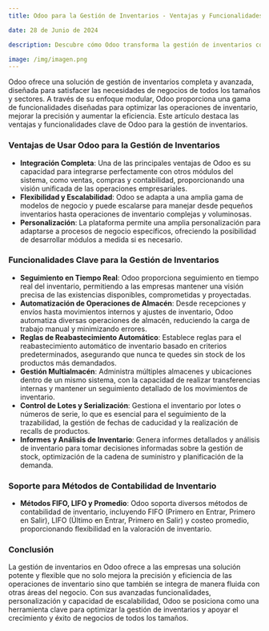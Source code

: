 ```yaml
---
title: Odoo para la Gestión de Inventarios - Ventajas y Funcionalidades Clave

date: 28 de Junio de 2024

description: Descubre cómo Odoo transforma la gestión de inventarios con sus potentes funcionalidades y ventajas, facilitando operaciones de inventario eficientes, precisas y escalables para negocios de todos los tamaños.

image: /img/imagen.png
---
```


Odoo ofrece una solución de gestión de inventarios completa y avanzada, diseñada para satisfacer las necesidades de negocios de todos los tamaños y sectores. A través de su enfoque modular, Odoo proporciona una gama de funcionalidades diseñadas para optimizar las operaciones de inventario, mejorar la precisión y aumentar la eficiencia. Este artículo destaca las ventajas y funcionalidades clave de Odoo para la gestión de inventarios.

### **Ventajas de Usar Odoo para la Gestión de Inventarios**

- **Integración Completa**: Una de las principales ventajas de Odoo es su capacidad para integrarse perfectamente con otros módulos del sistema, como ventas, compras y contabilidad, proporcionando una visión unificada de las operaciones empresariales.
- **Flexibilidad y Escalabilidad**: Odoo se adapta a una amplia gama de modelos de negocio y puede escalarse para manejar desde pequeños inventarios hasta operaciones de inventario complejas y voluminosas.
- **Personalización**: La plataforma permite una amplia personalización para adaptarse a procesos de negocio específicos, ofreciendo la posibilidad de desarrollar módulos a medida si es necesario.

### **Funcionalidades Clave para la Gestión de Inventarios**

- **Seguimiento en Tiempo Real**: Odoo proporciona seguimiento en tiempo real del inventario, permitiendo a las empresas mantener una visión precisa de las existencias disponibles, comprometidas y proyectadas.
- **Automatización de Operaciones de Almacén**: Desde recepciones y envíos hasta movimientos internos y ajustes de inventario, Odoo automatiza diversas operaciones de almacén, reduciendo la carga de trabajo manual y minimizando errores.
- **Reglas de Reabastecimiento Automático**: Establece reglas para el reabastecimiento automático de inventario basado en criterios predeterminados, asegurando que nunca te quedes sin stock de los productos más demandados.
- **Gestión Multialmacén**: Administra múltiples almacenes y ubicaciones dentro de un mismo sistema, con la capacidad de realizar transferencias internas y mantener un seguimiento detallado de los movimientos de inventario.
- **Control de Lotes y Serialización**: Gestiona el inventario por lotes o números de serie, lo que es esencial para el seguimiento de la trazabilidad, la gestión de fechas de caducidad y la realización de recalls de productos.
- **Informes y Análisis de Inventario**: Genera informes detallados y análisis de inventario para tomar decisiones informadas sobre la gestión de stock, optimización de la cadena de suministro y planificación de la demanda.

### **Soporte para Métodos de Contabilidad de Inventario**

- **Métodos FIFO, LIFO y Promedio**: Odoo soporta diversos métodos de contabilidad de inventario, incluyendo FIFO (Primero en Entrar, Primero en Salir), LIFO (Último en Entrar, Primero en Salir) y costeo promedio, proporcionando flexibilidad en la valoración de inventario.

### **Conclusión**

La gestión de inventarios en Odoo ofrece a las empresas una solución potente y flexible que no solo mejora la precisión y eficiencia de las operaciones de inventario sino que también se integra de manera fluida con otras áreas del negocio. Con sus avanzadas funcionalidades, personalización y capacidad de escalabilidad, Odoo se posiciona como una herramienta clave para optimizar la gestión de inventarios y apoyar el crecimiento y éxito de negocios de todos los tamaños.